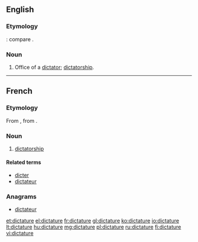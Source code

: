 ==English==

===Etymology===
{{etyl|la}} {{lena}} {{term|dictatura}}: compare {{etyl|fr|-}} {{term|dictature}}.

===Noun===
{{en-noun}}

# {{obsolete}} Office of a [[dictator]]; [[dictatorship]].
#: {{rfquotek|Francis Bacon}}

----

==French==
{{wikipedia|lang=fr}}

===Etymology===
From {{etyl|la|fr}} {{term|dictatura|dictātūra|lang=la}}, from {{term|dicto|dictō|lang=la}}.

===Noun===
{{fr-noun|f}}

# [[dictatorship]]

====Related terms====
* [[dicter]]
* [[dictateur]]

===Anagrams===
* [[dictateur#French|dictateur]]

[[et:dictature]]
[[el:dictature]]
[[fr:dictature]]
[[gl:dictature]]
[[ko:dictature]]
[[io:dictature]]
[[lt:dictature]]
[[hu:dictature]]
[[mg:dictature]]
[[pl:dictature]]
[[ru:dictature]]
[[fi:dictature]]
[[vi:dictature]]
